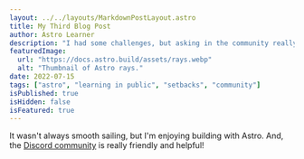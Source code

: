 ```yaml
---
layout: ../../layouts/MarkdownPostLayout.astro
title: My Third Blog Post
author: Astro Learner
description: "I had some challenges, but asking in the community really helped!"
featuredImage:
  url: "https://docs.astro.build/assets/rays.webp"
  alt: "Thumbnail of Astro rays."
date: 2022-07-15
tags: ["astro", "learning in public", "setbacks", "community"]
isPublished: true
isHidden: false
isFeatured: true
---
```


It wasn't always smooth sailing, but I'm enjoying building with Astro. And, the [Discord community](https://astro.build/chat) is really friendly and helpful!
